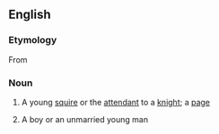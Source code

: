 ==English==

===Etymology===
From {{etyl|es|en}} {{m|es|doncel}}



===Noun===
{{en-noun}}

# {{lb|en|obsolete}} A young [[squire]] or the [[attendant]] to a [[knight]]; a [[page]]
# A boy or an unmarried young man